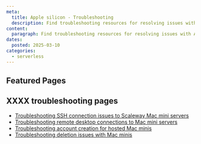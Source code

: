```yaml
---
meta:
  title: Apple silicon - Troubleshooting
  description: Find troubleshooting resources for resolving issues with Apple silicon.
content:
  paragraph: Find troubleshooting resources for resolving issues with Apple silicon.
dates:
  posted: 2025-03-10
categories:
  - serverless
---
```


<ProductHeader
  productName="Apple silicon troubleshooting"
  productLogo="appleSilicon"
  description="XXXX"
/>

## Featured Pages

<Grid>
    <DefaultCard
      title="Apple silicon FAQ"
      description="General info on Apple silicon"
      url="/faq/apple-silicon/"
      label="See more"
    />
    <DefaultCard
      title="Troubleshooting SSH connection issues to Mac mini servers
"
      description="This page helps you to resolve connection issues to your Mac mini via SSH."
      url="/apple-silicon/troubleshooting/cant-connect-using-ssh/"
      label="See more"
    />
    <DefaultCard
      title="Troubleshooting remote desktop connections to Mac mini servers"
      description="This page helps you to resolve remote desktop (VNC) connection issues to your Mac mini."
      url="/apple-silicon/troubleshooting/cant-connect-using-vnc/"
      label="See more"
    />
</Grid>
<Grid>
    <DefaultCard
      title="Troubleshooting account creation for hosted Mac minis"
      description="This page helps you to resolve Apple account creation issues from your hosted Mac muni"
      url="/apple-silicon/troubleshooting/cant-create-apple-account/"
      label="See more"
    />
    <DefaultCard
      title="Troubleshooting deletion issues with Mac minis"
      description="This page helps you to resolve issues you may encounter when you want to delete your Mac mini."
      url="/apple-silicon/troubleshooting/cant-delete-mac-mini/"
      label="See more"
    />
    <DefaultCard
      title="Bare Metal Shared Responsibility Model"
      description="Our shared responsibility model clarifies the division of duties between Scaleway and our users."
      url="/elastic-metal/reference-content/shared-responsibility-model/"
      label="See more"
    />
</Grid>

## XXXX troubleshooting pages

- [Troubleshooting SSH connection issues to Scaleway Mac mini servers](/apple-silicon/troubleshooting/cant-connect-using-ssh/)
- [Troubleshooting remote desktop connections to Mac mini servers](/apple-silicon/troubleshooting/cant-connect-using-vnc/)
- [Troubleshooting account creation for hosted Mac minis](/apple-silicon/troubleshooting/cant-create-apple-account/)
- [Troubleshooting deletion issues with Mac minis](/apple-silicon/troubleshooting/cant-delete-mac-mini/)
